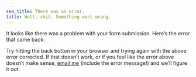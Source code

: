 ```yaml
---
seo_title: There was an error.
title: Well, shit. Something went wrong.
---
```



It looks like there was a problem with your form submission. Here’s the error
that came back:

<ErrorMessage />

Try hitting the back button in your browser and trying again with the above
error corrected. If that doesn’t work, or if you feel like the error above
doesn’t make sense, [email me](mailto:jason@lengstorf.com) (include the error
message!) and we’ll figure it out.

